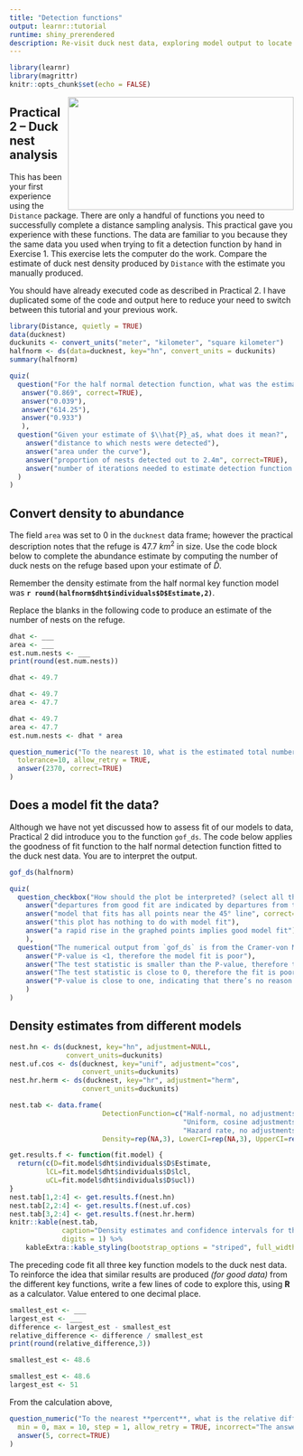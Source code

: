 ```yaml
---
title: "Detection functions"
output: learnr::tutorial
runtime: shiny_prerendered
description: Re-visit duck nest data, exploring model output to locate important printed quantities.
---
```


```r
library(learnr)
library(magrittr)
knitr::opts_chunk$set(echo = FALSE)
```

<img src=https://images.unsplash.com/photo-1593594820228-a05cc04bc433?ixid=MXwxMjA3fDB8MHxwaG90by1wYWdlfHx8fGVufDB8fHw%3D&ixlib=rb-1.2.1&auto=format&fit=crop&w=1350&q=80  width=400 height=200 style="float:right">

## Practical 2 -- Duck nest analysis

This has been your first experience using the `Distance` package.  There are only a handful of functions you need to successfully complete a distance sampling analysis.  This practical gave you experience with these functions.  The data are familiar to you because they the same data you used when trying to fit a detection function by hand in Exercise 1.  This exercise lets the computer do the work.  Compare the estimate of duck nest density produced by `Distance` with the estimate you manually produced.

You should have already executed code as described in Practical 2.  I have duplicated some of the code and output here to reduce your need to switch between this tutorial and your previous work.

```r
library(Distance, quietly = TRUE)
data(ducknest)
duckunits <- convert_units("meter", "kilometer", "square kilometer")
halfnorm <- ds(data=ducknest, key="hn", convert_units = duckunits)
summary(halfnorm)
```

```r
quiz(
  question("For the half normal detection function, what was the estimated value of $\\hat{P}_a$?",
   answer("0.869", correct=TRUE),
   answer("0.039"),
   answer("614.25"),
   answer("0.933")
   ),
  question("Given your estimate of $\\hat{P}_a$, what does it mean?",
    answer("distance to which nests were detected"),
    answer("area under the curve"),
    answer("proportion of nests detected out to 2.4m", correct=TRUE),
    answer("number of iterations needed to estimate detection function parameters")
  )
)
```

## Convert density to abundance

The field `area` was set to 0 in the `ducknest` data frame; however the practical description notes that the refuge is 47.7 $km^2$ in size.  Use the code block below to complete the abundance estimate by computing the number of duck nests on the refuge based upon your estimate of $\hat{D}$.

Remember the density estimate from the half normal key function model was **`r round(halfnorm$dht$individuals$D$Estimate,2)`**.

Replace the blanks in  the following code to produce an estimate of the number of nests on the refuge.

```r
dhat <- ___
area <- ___
est.num.nests <- ___
print(round(est.num.nests))
```

```r
dhat <- 49.7
```

```r
dhat <- 49.7
area <- 47.7
```

```r
dhat <- 49.7
area <- 47.7
est.num.nests <- dhat * area
```


```r
question_numeric("To the nearest 10, what is the estimated total number of nests on the refuge?",
  tolerance=10, allow_retry = TRUE, 
  answer(2370, correct=TRUE)
)
```


## Does a model fit the data?

Although we have not yet discussed how to assess fit of our models to data, Practical 2 did introduce you to the function `gof_ds`.  The code below applies the goodness of fit function to the half normal detection function fitted to the duck nest data. You are to interpret the output.

```r
gof_ds(halfnorm)
```


```r
quiz(
  question_checkbox("How should the plot be interpreted? (select all that apply)",
    answer("departures from good fit are indicated by departures from the underlying 45° line", correct=TRUE),
    answer("model that fits has all points near the 45° line", correct=TRUE),
    answer("this plot has nothing to do with model fit"),
    answer("a rapid rise in the graphed points implies good model fit")
    ),
  question("The numerical output from `gof_ds` is from the Cramer-von Mises test.   Interpret the output.",
    answer("P-value is <1, therefore the model fit is poor"),
    answer("The test statistic is smaller than the P-value, therefore the fit is adequate"),
    answer("The test statistic is close to 0, therefore the fit is poor"),
    answer("P-value is close to one, indicating that there’s no reason to suspect the fit is inadequate", correct=TRUE)
    )
)

```

## Density estimates from different models

```r
nest.hn <- ds(ducknest, key="hn", adjustment=NULL,
              convert_units=duckunits)
nest.uf.cos <- ds(ducknest, key="unif", adjustment="cos",
                  convert_units=duckunits)
nest.hr.herm <- ds(ducknest, key="hr", adjustment="herm", 
                  convert_units=duckunits)
```

```r
nest.tab <- data.frame(
                       DetectionFunction=c("Half-normal, no adjustments",
                                           "Uniform, cosine adjustments",
                                           "Hazard rate, no adjustments "),
                       Density=rep(NA,3), LowerCI=rep(NA,3), UpperCI=rep(NA,3))

get.results.f <- function(fit.model) {   
  return(c(D=fit.model$dht$individuals$D$Estimate,
         lCL=fit.model$dht$individuals$D$lcl,
         uCL=fit.model$dht$individuals$D$ucl))
}
nest.tab[1,2:4] <- get.results.f(nest.hn)
nest.tab[2,2:4] <- get.results.f(nest.uf.cos)
nest.tab[3,2:4] <- get.results.f(nest.hr.herm)
knitr::kable(nest.tab, 
             caption="Density estimates and confidence intervals for three fitted models.", 
             digits = 1) %>%
    kableExtra::kable_styling(bootstrap_options = "striped", full_width = FALSE)
```

The preceding code fit all three key function models to the duck nest data.  To reinforce the idea that similar results are produced *(for good data)* from the different key functions, write a few lines of code to explore this, using **R** as a calculator.  Value entered to one decimal place.


```r
smallest_est <- ___
largest_est <- ___
difference <- largest_est - smallest_est
relative_difference <- difference / smallest_est
print(round(relative_difference,3))
```

```r
smallest_est <- 48.6
```

```r
smallest_est <- 48.6
largest_est <- 51
```


From the calculation above,

```r
question_numeric("To the nearest **percent**, what is the relative difference between the largest and smallest density estimate you just computed?",
  min = 0, max = 10, step = 1, allow_retry = TRUE, incorrect="The answer is in percent, not proportion.",
  answer(5, correct=TRUE)
)
```
